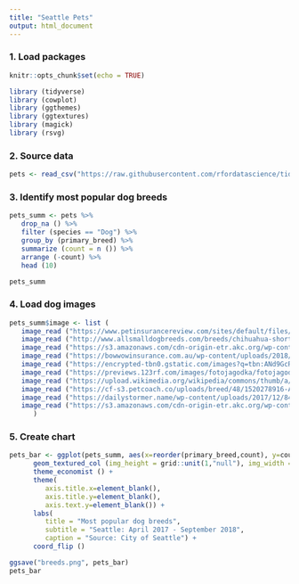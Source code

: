 ```yaml
---
title: "Seattle Pets"
output: html_document
---
```


### 1. Load packages
```r
knitr::opts_chunk$set(echo = TRUE)

library (tidyverse)
library (cowplot)
library (ggthemes)
library (ggtextures)
library (magick)
library (rsvg)

```

### 2. Source data
```r
pets <- read_csv("https://raw.githubusercontent.com/rfordatascience/tidytuesday/master/data/2019/2019-03-26/seattle_pets.csv")

```

### 3. Identify most popular dog breeds
```r

pets_summ <- pets %>%
   drop_na () %>%
   filter (species == "Dog") %>%
   group_by (primary_breed) %>%
   summarize (count = n ()) %>%
   arrange (-count) %>%
   head (10)

pets_summ

```

### 4. Load dog images
```r

pets_summ$image <- list (
   image_read ("https://www.petinsurancereview.com/sites/default/files/inline-images/Labrador%20Retriever%202.jpg"),
   image_read ("http://www.allsmalldogbreeds.com/breeds/chihuahua-short-coat.jpg"),
   image_read ("https://s3.amazonaws.com/cdn-origin-etr.akc.org/wp-content/uploads/2017/11/12133017/Golden-Care.jpg"),
   image_read ("https://bowwowinsurance.com.au/wp-content/uploads/2018/10/australian-aussie-terrier-700x700.jpg"),
   image_read ("https://encrypted-tbn0.gstatic.com/images?q=tbn:ANd9GcRjJqstuFnEQYpXeNbb3Sqv6l5EHxE1TWrEkFwnsW8zMwiIEiwn"),
   image_read ("https://previews.123rf.com/images/fotojagodka/fotojagodka1311/fotojagodka131100256/23734288-miniature-poodle-puppy-sits-on-a-white-background.jpg"),
   image_read ("https://upload.wikimedia.org/wikipedia/commons/thumb/a/a9/Female_German_Shepherd.jpg/330px-Female_German_Shepherd.jpg"),
   image_read ("https://cf-s3.petcoach.co/uploads/breed/48/1520278916-Aussie2.jpg"),
   image_read ("https://dailystormer.name/wp-content/uploads/2017/12/840dfdd1804b7291c59af3ae134660d8-bully-pitbull-pitbull-terrier.jpg"),
   image_read ("https://s3.amazonaws.com/cdn-origin-etr.akc.org/wp-content/uploads/2017/11/12212849/Australian-Cattle-Dog-History-06.jpg")
      )

``` 

### 5. Create chart 
```r

pets_bar <- ggplot(pets_summ, aes(x=reorder(primary_breed,count), y=count, image = image)) +
      geom_textured_col (img_height = grid::unit(1,"null"), img_width = grid::unit(1.05,"cm"), ncol = 1, nrow = 1, hjust = 0, vjust = 0.5, fill = "light blue") + 
      theme_economist () +
      theme(
         axis.title.x=element_blank(),
         axis.title.y=element_blank(),
         axis.text.y=element_blank()) +
      labs(
         title = "Most popular dog breeds",
         subtitle = "Seattle: April 2017 - September 2018",
         caption = "Source: City of Seattle") +
      coord_flip ()

ggsave("breeds.png", pets_bar)
pets_bar  

```




